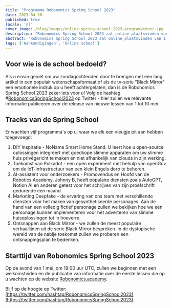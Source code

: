 ```yaml
---
title: "Programma Robonomics Spring School 2023"
date: 2023-04-30
published: true
locale: 'nl'
cover_image: /blog/images/online-spring-school-2023-program/cover.jpg
description: "Robonomics Spring School 2023 zal online plaatsvinden van 1 mei tot 10 mei. U kunt vijf trainingsprogramma's verwachten, elk gewijd aan de toepassing van de meest moderne internettechnologieën voor persoonlijk, professioneel en thuisgebruik."
abstract: "Robonomics Spring School 2023 zal online plaatsvinden van 1 mei tot 10 mei. U kunt vijf trainingsprogramma's verwachten, elk gewijd aan de toepassing van de meest moderne internettechnologieën voor persoonlijk, professioneel en thuisgebruik."
tags: ['Aankondigingen', 'Online school']
---
```


## Voor wie is de school bedoeld?

Als u ervan geniet om uw zondagochtenden door te brengen met een lang artikel in een populair wetenschapsformaat of als de tv-serie "Black Mirror" een emotionele indruk op u heeft achtergelaten, dan is de Robonomics Spring School 2023 zeker iets voor u! Volg de hashtag #[RobonomicsSpringSchool2023](https://twitter.com/search?q=%2523RobonomicsSpringSchool2023) op Twitter - hier zullen we relevante informatie publiceren over de release van nieuwe lessen van 1 tot 10 mei.

## Tracks van de Spring School

Er wachten vijf programma's op u, waar we elk een vleugje pit aan hebben toegevoegd:

1. DIY Inspiratie - NoName Smart Home Stand. U leert hoe u open-source oplossingen integreert met goedkope slimme apparaten om uw slimme huis privégericht te maken en niet afhankelijk van clouds in zijn werking.
2. Toekomst van Polkadot - een open experiment met behulp van openGov om de IoT-infrastructuur van een klein Engels dorp te beheren.
3. AI-assistent voor onderzoekers - Promovendus en Hoofd van de Robotics Academy, Johnny B, heeft populaire diensten zoals AutoGPT, Notion AI en anderen getest voor het schrijven van zijn proefschrift gedurende een maand.
4. Marketing Deepfake - de ervaring van ons team met verschillende diensten voor het maken van gesynthetiseerde personages. Aan de hand van een volledig fictief personage zullen we bekijken hoe we een personage kunnen implementeren voor het adverteren van slimme huisoplossingen tot in hoeverre.
5. Ontsnappen aan Black Mirror - we zullen de meest populaire verhaallijnen uit de serie Black Mirror bespreken. In de dystopische wereld van de nabije toekomst zullen we proberen een ontsnappingsplan te bedenken.

## Starttijd van Robonomics Spring School 2023

Op de avond van 1 mei, om 19:00 uur UTC, zullen we beginnen met een welkomstvideo en de publicatie van informatie over de eerste lessen die op u wachten op de website [Robonomics.academy](http://robonomics.academy/).

Blijf op de hoogte op Twitter: [https://twitter.com/hashtag/RobonomicsSpringSchool2023](https://twitter.com/hashtag/RobonomicsSpringSchool2023)